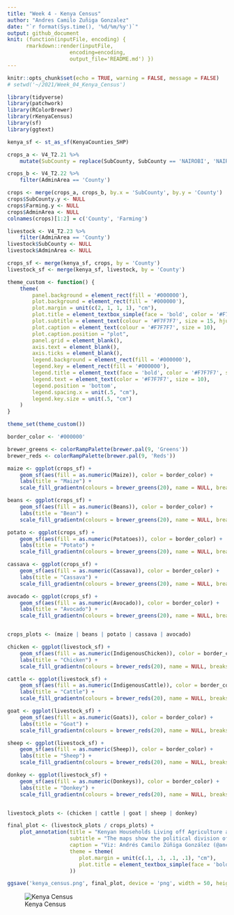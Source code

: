 ```yaml
---
title: "Week 4 - Kenya Census"
author: "Andres Camilo Zuñiga Gonzalez"
date: "`r format(Sys.time(), '%d/%m/%y')`"
output: github_document
knit: (function(inputFile, encoding) { 
      rmarkdown::render(inputFile,
                    encoding=encoding, 
                    output_file='README.md') })
---
```


```r
knitr::opts_chunk$set(echo = TRUE, warning = FALSE, message = FALSE)
# setwd('~/2021/Week_04_Kenya_Census')
```

```r
library(tidyverse)
library(patchwork)
library(RColorBrewer)
library(rKenyaCensus)
library(sf)
library(ggtext)
```

```r
kenya_sf <- st_as_sf(KenyaCounties_SHP)

crops_a <- V4_T2.21 %>%
    mutate(SubCounty = replace(SubCounty, SubCounty == 'NAIROBI', 'NAIROBI CITY'))

crops_b <- V4_T2.22 %>%
    filter(AdminArea == 'County') 

crops <- merge(crops_a, crops_b, by.x = 'SubCounty', by.y = 'County')
crops$SubCounty.y <- NULL
crops$Farming.y <- NULL
crops$AdminArea <- NULL
colnames(crops)[1:2] = c('County', 'Farming')

livestock <- V4_T2.23 %>% 
    filter(AdminArea == 'County')
livestock$SubCounty <- NULL
livestock$AdminArea <- NULL
```

```r
crops_sf <- merge(kenya_sf, crops, by = 'County')
livestock_sf <- merge(kenya_sf, livestock, by = 'County')
```

```r
theme_custom <- function() {
    theme(
        panel.background = element_rect(fill = '#000000'),
        plot.background = element_rect(fill = '#000000'),
        plot.margin = unit(c(2, 1, 1, 1), "cm"),
        plot.title = element_textbox_simple(face = 'bold', color = '#F7F7F7', size = 20, halign = 0.5, hjust = 0.5),
        plot.subtitle = element_text(colour = '#F7F7F7', size = 15, hjust = 0.5),
        plot.caption = element_text(colour = '#F7F7F7', size = 10),
        plot.caption.position = "plot",
        panel.grid = element_blank(),
        axis.text = element_blank(),
        axis.ticks = element_blank(),
        legend.background = element_rect(fill = '#000000'),
        legend.key = element_rect(fill = '#000000'),
        legend.title = element_text(face = 'bold', color = '#F7F7F7', size = 10),
        legend.text = element_text(color = '#F7F7F7', size = 10),
        legend.position = 'bottom',
        legend.spacing.x = unit(.5, "cm"),
        legend.key.size = unit(.5, "cm")
    )
}

theme_set(theme_custom())

border_color <- '#000000'

brewer_greens <- colorRampPalette(brewer.pal(9, 'Greens'))
brewer_reds <- colorRampPalette(brewer.pal(9, 'Reds'))
```

```r
maize <- ggplot(crops_sf) + 
    geom_sf(aes(fill = as.numeric(Maize)), color = border_color) + 
    labs(title = "Maize") + 
    scale_fill_gradientn(colours = brewer_greens(20), name = NULL, breaks = as.integer)

beans <- ggplot(crops_sf) + 
    geom_sf(aes(fill = as.numeric(Beans)), color = border_color) + 
    labs(title = "Bean") + 
    scale_fill_gradientn(colours = brewer_greens(20), name = NULL, breaks = as.integer)

potato <- ggplot(crops_sf) + 
    geom_sf(aes(fill = as.numeric(Potatoes)), color = border_color) + 
    labs(title = "Potato") + 
    scale_fill_gradientn(colours = brewer_greens(20), name = NULL, breaks = as.integer)

cassava <- ggplot(crops_sf) + 
    geom_sf(aes(fill = as.numeric(Cassava)), color = border_color) + 
    labs(title = "Cassava") + 
    scale_fill_gradientn(colours = brewer_greens(20), name = NULL, breaks = as.integer)

avocado <- ggplot(crops_sf) + 
    geom_sf(aes(fill = as.numeric(Avocado)), color = border_color) + 
    labs(title = "Avocado") + 
    scale_fill_gradientn(colours = brewer_greens(20), name = NULL, breaks = as.integer)


crops_plots <- (maize | beans | potato | cassava | avocado)
```

```r
chicken <- ggplot(livestock_sf) +
    geom_sf(aes(fill = as.numeric(IndigenousChicken)), color = border_color) + 
    labs(title = "Chicken") + 
    scale_fill_gradientn(colours = brewer_reds(20), name = NULL, breaks = as.integer)

cattle <- ggplot(livestock_sf) + 
    geom_sf(aes(fill = as.numeric(IndigenousCattle)), color = border_color) + 
    labs(title = "Cattle") + 
    scale_fill_gradientn(colours = brewer_reds(20), name = NULL, breaks = as.integer)

goat <- ggplot(livestock_sf) + 
    geom_sf(aes(fill = as.numeric(Goats)), color = border_color) + 
    labs(title = "Goat") + 
    scale_fill_gradientn(colours = brewer_reds(20), name = NULL, breaks = as.integer)

sheep <- ggplot(livestock_sf) + 
    geom_sf(aes(fill = as.numeric(Sheep)), color = border_color) + 
    labs(title = "Sheep") + 
    scale_fill_gradientn(colours = brewer_reds(20), name = NULL, breaks = as.integer)

donkey <- ggplot(livestock_sf) + 
    geom_sf(aes(fill = as.numeric(Donkeys)), color = border_color) + 
    labs(title = "Donkey") + 
    scale_fill_gradientn(colours = brewer_reds(20), name = NULL, breaks = as.integer)


livestock_plots <- (chicken | cattle | goat | sheep | donkey)
```

```r
final_plot <- (livestock_plots / crops_plots) +
    plot_annotation(title = "Kenyan Households Living off Agriculture and Livestock",
                    subtitle = "The maps show the political division of Kenya with each county coloured according to the number of households that grow a group of selected species of plants and animals.",
                    caption = "Viz: Andrés Camilo Zúñiga González (@ancazugo)\nData: Kenya Census",
                    theme = theme(
                       plot.margin = unit(c(.1, .1, .1, .1), "cm"),
                       plot.title = element_textbox_simple(face = 'bold', color = '#F7F7F7', size = 30, halign = 0.5, hjust = 0.5, margin = unit(c(.5, .1, .5, .1), "cm")), 
                    ))

ggsave('kenya_census.png', final_plot, device = 'png', width = 50, height = 30, units = 'cm', dpi = 300)
```

![Kenya Census](kenya_census.png)